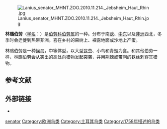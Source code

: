 {{Speciesbox
| status = LC
| status_system = IUCN3.1
| status_ref = <ref name=iucn>{{cite journal | author = BirdLife International | year = 2017 | title = ''Lanius senator'' (amended version of 2016 assessment) | journal = [[The_IUCN_Red_List_of_Threatened_Species|The IUCN Red List of Threatened Species]] | volume = 2017 | page = e.T22705095A118777394 | doi = 10.2305/IUCN.UK.2017-3.RLTS.T22705095A118777394.en }}</ref>
| image = Lanius_senator01_new.jpg
| range_map =Lanius senator distr.png
| range_map_caption = <br />{{legend0|#FF8000|夏季|border=solid 1px black}}  {{legend0|#0000FF|冬季|border=solid 1px black}}<ref>{{cite book|title=Shrikes and Bush-Shrikes|year=2000|publisher=Helm|isbn=0-7136-3861-3|author=Tony Harris & Kim Franklin}}</ref>
| genus = Lanius
| species = senator
| authority = [[卡尔·林奈|Linnaeus]], 1758
}}
[[File:Lanius_senator_MHNT.ZOO.2010.11.214._Jebsheim_Haut_Rhin.jpg|thumb]]

'''林䳭伯劳'''（[[学名|学名]]：{{lang|la|''Lanius senator''}}）是[[伯劳科|伯劳科]][[伯劳属|伯劳属]]的一种。分布于南[[欧洲|欧]]、[[中东|中东]]以及[[非洲|非洲]]西北，冬季时会迁徙到热带非洲。喜在乡村的果树上、裸露地面或沙地上产蛋。

林䳭伯劳是一种[[鸟类迁徙|候鸟]]，中等体型，以大型昆虫、小鸟和青蛙为食。和其他伯劳一样，林䳭伯劳会从突出的高处向猎物发起突袭，并用荆棘或带刺的铁丝刺穿其猎物。

== 参考文献 ==
{{reflist}}

== 外部链接 ==
{{Commons category|Lanius senator}}
* {{wikispecies-inline|Lanius senator}}

{{Taxonbar|from=Q235052}}

[[Category:伯劳属|senator]]
[[Category:欧洲鸟类|Category:欧洲鸟类]]
[[Category:土耳其鸟类|Category:土耳其鸟类]]
[[Category:1758年描述的鸟类|Category:1758年描述的鸟类]]